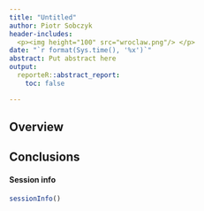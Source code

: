 ```yaml
---
title: "Untitled"
author: Piotr Sobczyk
header-includes:
  <p><img height="100" src="wroclaw.png"/> </p>
date: "`r format(Sys.time(), '%x')`"
abstract: Put abstract here
output:
  reporteR::abstract_report:
    toc: false

---
```



## Overview


## Conclusions


#### Session info
```r
sessionInfo()
```